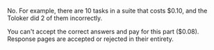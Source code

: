<Cut title="Can I reject part of the responses on the page and accept part of them?">

No. For example, there are 10 tasks in a suite that costs $0.10, and the Toloker did 2 of them incorrectly.

You can't accept the correct answers and pay for this part ($0.08). Response pages are accepted or rejected in their entirety.

</Cut>